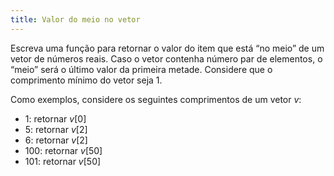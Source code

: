 ```yaml
---
title: Valor do meio no vetor
---
```

::: {#exr-0079}
Escreva uma função para retornar o valor do item que está "no meio" de um vetor de números reais. Caso o vetor contenha número par de elementos, o "meio" será o último valor da primeira metade. Considere que o comprimento mínimo do vetor seja 1.

Como exemplos, considere os seguintes comprimentos de um vetor $v$:

* 1: retornar $v[0]$
* 5: retornar $v[2]$
* 6: retornar $v[2]$
* 100: retornar $v[50]$
* 101: retornar $v[50]$
:::